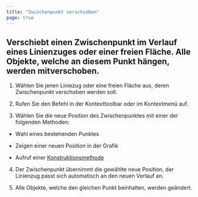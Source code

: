 ```yaml
---
title: "Zwischenpunkt verschieben"
page: true
---
```

## Verschiebt einen Zwischenpunkt im Verlauf eines Linienzuges oder einer freien Fl&#228;che. Alle Objekte, welche an diesem Punkt h&#228;ngen, werden mitverschoben.

1. W&#228;hlen Sie jenen Liniezug oder eine freien Fl&#228;che aus, deren Zwischenpunkt verschoben werden soll.

2. Rufen Sie den Befehl in der Kontexttoolbar oder im Kontextmen&#252; auf.

3. W&#228;hlen Sie die neue Position des Zwischenpunktes mit einer der folgenden Methoden:

- Wahl eines bestehenden Punktes

- Zeigen einer neuen Position in der Grafik

- Aufruf einer 
[Konstruktionsmethode](../fachschaleeditieren/konstruktion)



4. Der Zwischenpunkt &#252;bernimmt die gew&#228;hlte neue Position, der Linienzug passt sich automatisch an den neuen Verlauf an. 

5. Alle Objekte, welche den gleichen Punkt beinhalten, werden ge&#228;ndert.



